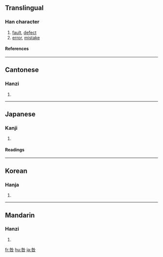 ==Translingual==
===Han character===
{{Han char|rn=30|rad=口|as=05|sn=8|four=2860<sub>4</sub>|canj=竹人口 (HOR), 竹卜口 (HYR)}}
# [[fault]], [[defect]]
# [[error]], [[mistake]]
====References====
{{Han ref|kx=0185.060|dkj=03493|dj=0404.060|hdz=10607.060|uh=548E|ud=21646|bh=A953|bd=43347}}
----
==Cantonese==
===Hanzi===
{{yue-hanzi|jyut=|y=gau3}}
# {{defn|Cantonese}}
----
==Japanese==
===Kanji===
{{ja-kanji|grade=|rs=口05}}
# {{defn|Japanese}} 
====Readings====
{{ja-readings|on=[[きゅう]] (kyū), [[こう]] (kō)|kun=[[とが]] (toga), [[とがめる]] (togameru)}}
----
==Korean==
===Hanja===
{{ko-hanja|hangeul=[[구]], [[고]]|rv=gu, go|mr=ku, ko}}
# {{defn|Korean}}
----
==Mandarin==
===Hanzi===
{{cmn-hanzi|pin=[[jiù]] ([[jiu4]])|wg=chiu<sup>4</sup>}}
# {{defn|Mandarin}}

[[fr:咎]]
[[hu:咎]]
[[ja:咎]]